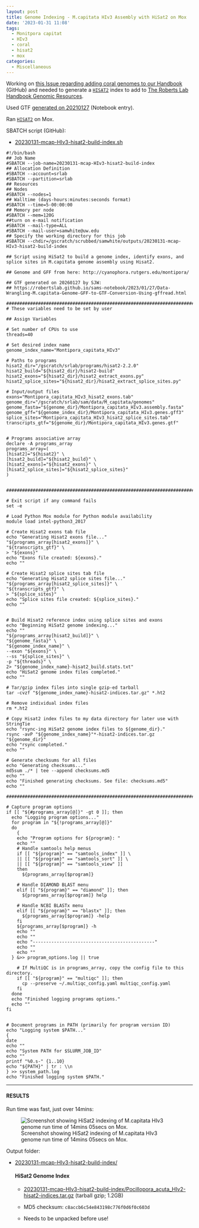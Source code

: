 ```yaml
---
layout: post
title: Genome Indexing - M.capitata HIv3 Assembly with HiSat2 on Mox
date: '2023-01-31 11:08'
tags: 
  - Monitpora capitat
  - HIv3
  - coral
  - hisat2
  - mox
categories: 
  - Miscellaneous
---
```

Working on [this Issue regarding adding coral genomes to our Handbook](https://github.com/RobertsLab/resources/issues/1571) (GitHub) and needed to generate a [`HISAT2`](https://daehwankimlab.github.io/hisat2/) index to add to [The Roberts Lab Handbook Genomic Resources](https://robertslab.github.io/resources/Genomic-Resources/).

Used GTF [generated on 20210127](https://robertslab.github.io/sams-notebook/2023/01/27/Data-Wrangling-M.capitata-Genome-GFF-to-GTF-Using-gffread.html) (Notebook entry).


Ran [`HISAT2`](https://daehwankimlab.github.io/hisat2/) on Mox.

SBATCH script (GitHub):

- [20230131-mcap-HIv3-hisat2-build-index.sh](https://github.com/RobertsLab/sams-notebook/blob/master/sbatch_scripts/20230131-mcap-HIv3-hisat2-build-index.sh)


```shell
#!/bin/bash
## Job Name
#SBATCH --job-name=20230131-mcap-HIv3-hisat2-build-index
## Allocation Definition
#SBATCH --account=srlab
#SBATCH --partition=srlab
## Resources
## Nodes
#SBATCH --nodes=1
## Walltime (days-hours:minutes:seconds format)
#SBATCH --time=5-00:00:00
## Memory per node
#SBATCH --mem=120G
##turn on e-mail notification
#SBATCH --mail-type=ALL
#SBATCH --mail-user=samwhite@uw.edu
## Specify the working directory for this job
#SBATCH --chdir=/gscratch/scrubbed/samwhite/outputs/20230131-mcap-HIv3-hisat2-build-index

## Script using HiSat2 to build a genome index, identify exons, and splice sites in M.capitata genome assembly using Hisat2.

## Genome and GFF from here: http://cyanophora.rutgers.edu/montipora/

## GTF generated on 20260127 by SJW:
## https://robertslab.github.io/sams-notebook/2023/01/27/Data-Wrangling-M.capitata-Genome-GFF-to-GTF-Conversion-Using-gffread.html

###################################################################################
# These variables need to be set by user

## Assign Variables

# Set number of CPUs to use
threads=40

# Set desired index name
genome_index_name="Montipora_capitata_HIv3"

# Paths to programs
hisat2_dir="/gscratch/srlab/programs/hisat2-2.2.0"
hisat2_build="${hisat2_dir}/hisat2-build"
hisat2_exons="${hisat2_dir}/hisat2_extract_exons.py"
hisat2_splice_sites="${hisat2_dir}/hisat2_extract_splice_sites.py"

# Input/output files
exons="Montipora_capitata_HIv3_hisat2_exons.tab"
genome_dir="/gscratch/srlab/sam/data/M_capitata/genomes"
genome_fasta="${genome_dir}/Montipora_capitata_HIv3.assembly.fasta"
genome_gff="${genome_index_dir}/Montipora_capitata_HIv3.genes.gff3"
splice_sites="Montipora_capitata_HIv3_hisat2_splice_sites.tab"
transcripts_gtf="${genome_dir}/Montipora_capitata_HIv3.genes.gtf"


# Programs associative array
declare -A programs_array
programs_array=(
[hisat2]="${hisat2}" \
[hisat2_build]="${hisat2_build}" \
[hisat2_exons]="${hisat2_exons}" \
[hisat2_splice_sites]="${hisat2_splice_sites}"
)


###################################################################################################

# Exit script if any command fails
set -e

# Load Python Mox module for Python module availability
module load intel-python3_2017

# Create Hisat2 exons tab file
echo "Generating Hisat2 exons file..."
"${programs_array[hisat2_exons]}" \
"${transcripts_gtf}" \
> "${exons}"
echo "Exons file created: ${exons}."
echo ""

# Create Hisat2 splice sites tab file
echo "Generating Hisat2 splice sites file..."
"${programs_array[hisat2_splice_sites]}" \
"${transcripts_gtf}" \
> "${splice_sites}"
echo "Splice sites file created: ${splice_sites}."
echo ""


# Build Hisat2 reference index using splice sites and exons
echo "Beginning HiSat2 genome indexing..."
echo ""
"${programs_array[hisat2_build]}" \
"${genome_fasta}" \
"${genome_index_name}" \
--exon "${exons}" \
--ss "${splice_sites}" \
-p "${threads}" \
2> "${genome_index_name}-hisat2_build.stats.txt"
echo "HiSat2 genome index files completed."
echo ""

# Tar/gzip index files into single gzip-ed tarball
tar -cvzf "${genome_index_name}-hisat2-indices.tar.gz" *.ht2

# Remove individual index files
rm *.ht2

# Copy Hisat2 index files to my data directory for later use with StringTie
echo "rsync-ing HiSat2 genome index files to ${genome_dir}."
rsync -avP "${genome_index_name}"*-hisat2-indices.tar.gz "${genome_dir}"
echo "rsync completed."
echo ""

# Generate checksums for all files
echo "Generating checksums..."
md5sum ./* | tee --append checksums.md5
echo ""
echo "Finished generating checksums. See file: checksums.md5"
echo ""

#######################################################################################################

# Capture program options
if [[ "${#programs_array[@]}" -gt 0 ]]; then
  echo "Logging program options..."
  for program in "${!programs_array[@]}"
  do
    {
    echo "Program options for ${program}: "
    echo ""
    # Handle samtools help menus
    if [[ "${program}" == "samtools_index" ]] \
    || [[ "${program}" == "samtools_sort" ]] \
    || [[ "${program}" == "samtools_view" ]]
    then
      ${programs_array[$program]}

    # Handle DIAMOND BLAST menu
    elif [[ "${program}" == "diamond" ]]; then
      ${programs_array[$program]} help

    # Handle NCBI BLASTx menu
    elif [[ "${program}" == "blastx" ]]; then
      ${programs_array[$program]} -help
    fi
    ${programs_array[$program]} -h
    echo ""
    echo ""
    echo "----------------------------------------------"
    echo ""
    echo ""
  } &>> program_options.log || true

    # If MultiQC is in programs_array, copy the config file to this directory.
    if [[ "${program}" == "multiqc" ]]; then
      cp --preserve ~/.multiqc_config.yaml multiqc_config.yaml
    fi
  done
  echo "Finished logging programs options."
  echo ""
fi


# Document programs in PATH (primarily for program version ID)
echo "Logging system $PATH..."
{
date
echo ""
echo "System PATH for $SLURM_JOB_ID"
echo ""
printf "%0.s-" {1..10}
echo "${PATH}" | tr : \\n
} >> system_path.log
echo "Finished logging system $PATH."
```
---

#### RESULTS

Run time was fast, just over 14mins:

![Screenshot showing HiSat2 indexing of M.capitata HIv3 genome run time of 14mins 05secs on Mox.](https://github.com/RobertsLab/sams-notebook/blob/master/images/screencaps/20230131-mcap-HIv3-hisat2-build-index_runtime.png?raw=true)

Output folder:

- [20230131-mcap-HIv3-hisat2-build-index/](https://gannet.fish.washington.edu/Atumefaciens/20230131-mcap-HIv3-hisat2-build-index/)

  #### HiSat2 Genome Index

    - [20230131-mcap-HIv3-hisat2-build-index/Pocillopora_acuta_HIv2-hisat2-indices.tar.gz](https://gannet.fish.washington.edu/Atumefaciens/20230131-mcap-HIv3-hisat2-build-index/Montipora_capitata_HIv3-hisat2-indices.tar.gz) (tarball gzip; 1.2GB)

    - MD5 checksum: `c8accb6c54e843198c776f0d6f0c603d`

    - Needs to be unpacked before use!

